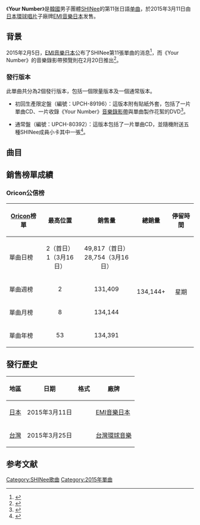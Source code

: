 {{Infobox song
| name       = Your Number
| type       = single
| cover      = SHINee Your Number.jpg
| border     = yes
| caption    = 通常盤封面
| artist     = [[SHINee|SHINee]]
| album      = [[D×D×D|D×D×D]]
| A-side     = Your Number
| B-side     = LOVE
| released   = 2015年3月11日<br><small>（見[[#發行歷史|發行歷史]]）</small>
| format     = [[CD|CD]]、[[數位音樂下載|數位下載]]
| recorded   = 2015年（{{JPN}}）
| genre      = [[日語流行音樂|日語流行音樂]]
| length     = 4分19秒
| label      = [[EMI音樂日本|EMI音樂日本]]
| writer     = [[Chris_Meyer|Chris Meyer]]、[[Kevin_Charge|Kevin Charge]]、{{link-ja|石渡淳治|いしわたり淳治}}（{{lang|ja|いしわたり淳治}}）
| producer   = {{link-ja|金英敏|김영민 (1970년)}}（{{lang|ko|김영민}}）、[[千葉龍平|千葉龍平]]
| prev_title = [[LUCKY_STAR_(SHINee單曲)|LUCKY STAR]]
| prev_year  = 2014
| next_title = [[Sing_Your_Song_(SHINee單曲)|Sing Your Song]]
| next_year  = 2015
}}
《'''Your Number'''》是[[韓國|韓國]]男子團體[[SHINee|SHINee]]的第11张日語[[单曲|单曲]]，於2015年3月11日由[[環球音樂_(日本)|日本環球唱片]]子廠牌[[EMI音樂日本|EMI音樂日本]]发售。

==背景==
2015年2月5日，[[EMI音樂日本|EMI音樂日本]]公布了SHINee第11張單曲的消息<ref>{{cite web|url=http://www.shinee.jp/news/new-release/2015/0205_001019.php|script-title=ja:SHINee 2015年第1弾シングルのタイトル決定＆ジャケットビジュアル公開！|language=ja|publisher=EMI|access-date=2015-03-16|archive-date=2017-09-16|archive-url=https://web.archive.org/web/20170916164438/http://www.shinee.jp/news/new-release/2015/0205_001019.php}}</ref>，而《Your Number》的音樂錄影帶預覽則在2月20日推出<ref>{{cite news|url=https://www.youtube.com/watch?v=IWC9eAPa4kw|title=SHINee -「Your Number」Teaser|accessdate=March 16, 2015|archive-date=2022-02-22|archive-url=https://web.archive.org/web/20220222123151/http://www.youtube.com/watch?v=IWC9eAPa4kw}}</ref>。

===發行版本===
此單曲共分為2個發行版本，包括一個限量版本及一個通常版本。

*初回生產限定盤（編號：UPCH-89196）：這版本附有貼紙外套，包括了一片單曲CD、一片收錄《Your Number》[[音樂錄影帶|音樂錄影帶]]與單曲製作花絮的DVD<ref name=typeA>{{cite web|url=http://www.amazon.co.jp/dp/B00U2CLM0I/|script-title=ja:Amazon.co.jp： 【早期購入特典:スクラッチカード付】Your Number(初回生産限定盤)(DVD付): 音楽|language=ja|work=|publisher=[[Amazon.com|Amazon Japan]] |accessdate=March 16, 2015}}</ref>。

*通常盤（編號：UPCH-80392）：這版本包括了一片單曲CD，並隨機附送五種SHINee成員小卡其中一張<ref name=regular>{{cite web|url=http://www.oricon.co.jp/prof/457118/products/1119380/1/|script-title=ja:Your Number｜SHINee｜ORICON STYLE|language=ja|work=|publisher=[[Oricon|Oricon]]|accessdate=March 16, 2015|archive-date=2018-10-15|archive-url=https://web.archive.org/web/20181015153404/https://www.oricon.co.jp/prof/457118/products/1119380/1/}}</ref>。

==曲目==
{{Tracklist
| total_length = 13:00
| headline     = 所有版本

| title1    = Your Number
| music1    = [[Chris_Meyer|Chris Meyer]]<br>[[Kevin_Charge|Kevin Charge]]
| lyrics1   = {{link-ja|石渡淳治|いしわたり淳治}}（{{lang|ja|いしわたり淳治}}）
| arranger1 = 
| producer1 = Chris Meyer<br>Kevin Charge
| length1   = 4:19

| title2    = LOVE
| music2    = [[Kenzie|Kenzie]]（{{lang|ko|켄지}}）
| lyrics2   = [[櫻井紗良|櫻井紗良]]（{{lang|ja|桜井 紗良}}）
| arranger2 = [[羽毛田丈史|羽毛田丈史]]
| producer2 = 
| length2   = 4:22

| title3    = Your Number
| note3     = Instrumental
| music3    = Chris Meyer<br>Kevin Charge
| lyrics3   = 
| arranger3 = 
| producer3 = Chris Meyer<br>Kevin Charge
| length3   = 4:18
}}
{{Tracklist
| collapsed = yes
| headline  = DVD - 初回生產限定盤：<ref name=typeA />

| title1 = Your Number
| note1  = [[音樂錄影帶|音樂錄影帶]]

| title2 = Your Number
| note2  = 音樂錄影帶與封面製作花絮
}}
==銷售榜單成績==
===Oricon公信榜===
{| class="wikitable"
|-
! style="text-align:center;"|[[Oricon|Oricon]]榜單
! style="text-align:center;"|最高位置
! style="text-align:center;"|銷售量
! style="text-align:center;"|總銷量
! style="text-align:center;"|停留時間
|-
|align="left"|單曲日榜
| style="text-align:center;"| 2（首日）<br>1（3月16日）
| style="text-align:center;" rowspan="1"| 49,817（首日）<br>28,754（3月16日）
| style="text-align:center;" rowspan="4"| 134,144+
| style="text-align:center;" rowspan="4"| 星期
|-
|align="left"|單曲週榜
| style="text-align:center;"| 2
| style="text-align:center;"| 131,409
|-
|align="left"|單曲月榜
| style="text-align:center;"| 8
| style="text-align:center;"| 134,144
|-
|align="left"|單曲年榜
| style="text-align:center;"| 53
| style="text-align:center;"| 134,391
|}

==發行歷史==
{| class="wikitable plainrowheaders"
|-
! scope="col"| 地區 !! 日期 !! 格式 !! 廠牌
|-
! scope="row" rowspan="1"| [[日本|日本]]
| 2015年3月11日
| {{flat list|
*[[CD|CD]]
*CD+[[DVD|DVD]]
*[[數位音樂下載|數位下載]]}}
| [[EMI音樂日本|EMI音樂日本]]
|-
! scope="row" rowspan="1"| [[台灣|台灣]]
| 2015年3月25日
| {{flat list|
*CD<ref>[http://www.5music.com.tw/CDList-C.asp?cdno=436405679008 五大唱片]</ref>
*CD+DVD<ref>[http://www.5music.com.tw/CDList-C.asp?cdno=436405679007 五大唱片]</ref>}}
| [[環球音樂_(台灣)|台灣環球音樂]]
|}

==参考文献==
{{reflist}}

{{SHINee}}
{{SHINee歌曲}}

{{DEFAULTSORT: Your Number}}
[[Category:SHINee歌曲|Category:SHINee歌曲]]
[[Category:2015年單曲|Category:2015年單曲]]